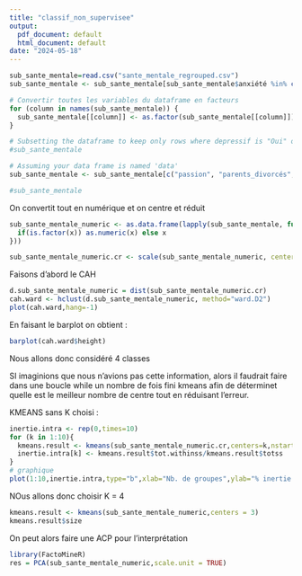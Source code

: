 ```yaml
---
title: "classif_non_supervisee"
output:
  pdf_document: default
  html_document: default
date: "2024-05-18"
---
```


```r
sub_sante_mentale=read.csv("sante_mentale_regrouped.csv")
sub_sante_mentale <- sub_sante_mentale[sub_sante_mentale$anxiété %in% c("Oui", "Non"), ]

# Convertir toutes les variables du dataframe en facteurs
for (column in names(sub_sante_mentale)) {
  sub_sante_mentale[[column]] <- as.factor(sub_sante_mentale[[column]])
}

# Subsetting the dataframe to keep only rows where depressif is "Oui" or "Non"
#sub_sante_mentale

# Assuming your data frame is named 'data'
sub_sante_mentale <- sub_sante_mentale[c("passion", "parents_divorcés","Conflits.Familiaux","difficultées_scolaires","anxiété", "depressif")]

#sub_sante_mentale
```

On convertit tout en numérique et on centre et réduit
```r
sub_sante_mentale_numeric <- as.data.frame(lapply(sub_sante_mentale, function(x) {
  if(is.factor(x)) as.numeric(x) else x
}))

sub_sante_mentale_numeric.cr <- scale(sub_sante_mentale_numeric, center = TRUE, scale = TRUE)
```


Faisons d'abord le CAH
```r
d.sub_sante_mentale_numeric = dist(sub_sante_mentale_numeric.cr)
cah.ward <- hclust(d.sub_sante_mentale_numeric, method="ward.D2")
plot(cah.ward,hang=-1)
```
En faisant le barplot on obtient :
```r
barplot(cah.ward$height)
```
Nous allons donc considéré 4 classes


SI imaginions que nous n'avions pas cette information, alors il faudrait faire dans une boucle while un nombre de fois fini kmeans afin de déterminet quelle est le meilleur nombre de centre tout en réduisant l'erreur.

KMEANS sans K choisi :
```r
inertie.intra <- rep(0,times=10)
for (k in 1:10){
  kmeans.result <- kmeans(sub_sante_mentale_numeric.cr,centers=k,nstart=100)
  inertie.intra[k] <- kmeans.result$tot.withinss/kmeans.result$totss
}
# graphique
plot(1:10,inertie.intra,type="b",xlab="Nb. de groupes",ylab="% inertie intra")
```
NOus allons donc choisir K = 4
```r
kmeans.result <- kmeans(sub_sante_mentale_numeric,centers = 3)
kmeans.result$size
```


On peut alors faire une ACP pour l'interprétation
```r
library(FactoMineR)
res = PCA(sub_sante_mentale_numeric,scale.unit = TRUE)
```

